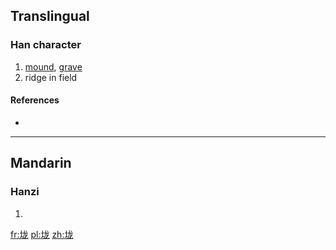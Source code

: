 {{also|壠}}
==Translingual==

===Han character===
{{Han char|rn=32|rad=土|as=05|sn=8|four=|canj=土戈大心 (GIKP)}}

# [[mound]], [[grave]]
# ridge in field

====References====
* {{Han ref|kx=0227.271|hdz=10430.061|uh=5785|ud=22405}}

----

==Mandarin==

===Hanzi===
{{cmn-hanzi|tra=壠|pin=[[lǒng]] ([[long3]])|wg=lung<sup>3</sup>}}

# {{defn|lang=cmn|sort=土05}}

[[fr:垅]]
[[pl:垅]]
[[zh:垅]]